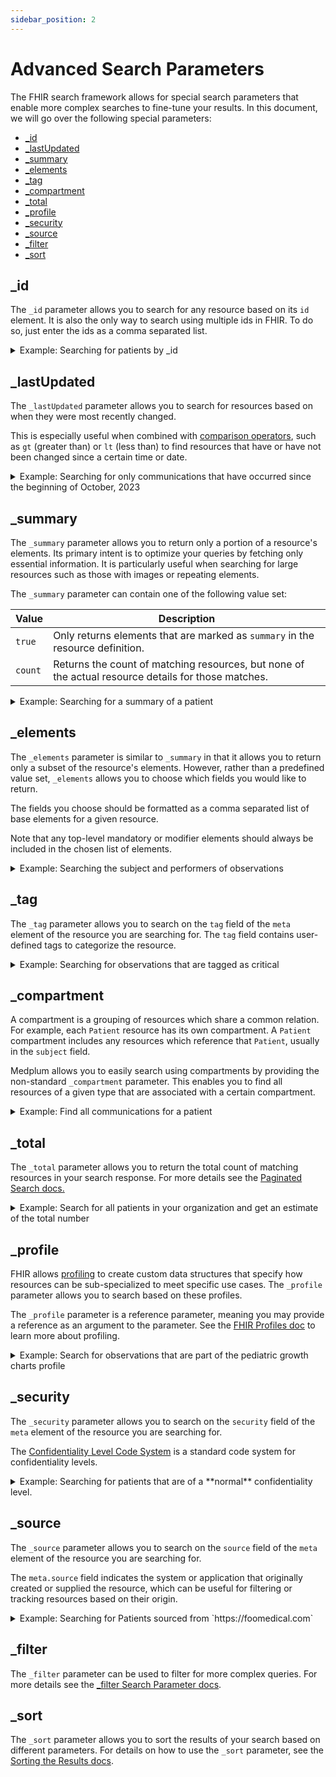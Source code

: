 ```yaml
---
sidebar_position: 2
---
```



# Advanced Search Parameters

The FHIR search framework allows for special search parameters that enable more complex searches to fine-tune your results. In this document, we will go over the following special parameters:

- [\_id](#_id)
- [\_lastUpdated](#_lastupdated)
- [\_summary](#_summary)
- [\_elements](#_elements)
- [\_tag](#_tag)
- [\_compartment](#_compartment)
- [\_total](#_total)
- [\_profile](#_profile)
- [\_security](#_security)
- [\_source](#_source)
- [\_filter](#_filter)
- [\_sort](#_sort)

## \_id

The `_id` parameter allows you to search for any resource based on its `id` element. It is also the only way to search using multiple ids in FHIR. To do so, just enter the ids as a comma separated list.

<details>
  <summary>Example: Searching for patients by _id</summary>
  <Tabs groupId="language">
    <TabItem value="ts" label="Typescript">
      <MedplumCodeBlock language="ts" selectBlocks="idTs">
        {ExampleCode}
      </MedplumCodeBlock>
    </TabItem>
    <TabItem value="cli" label="CLI">
      <MedplumCodeBlock language="bash" selectBlocks="idCli">
        {ExampleCode}
      </MedplumCodeBlock>
    </TabItem>
    <TabItem value="curl" label="cURL">
      <MedplumCodeBlock language="bash" selectBlocks="idCurl">
        {ExampleCode}
      </MedplumCodeBlock>
    </TabItem>
  </Tabs>
</details>

## \_lastUpdated

The `_lastUpdated` parameter allows you to search for resources based on when they were most recently changed.

This is especially useful when combined with [comparison operators](/docs/search/basic-search#searching-by-comparison), such as `gt` (greater than) or `lt` (less than) to find resources that have or have not been changed since a certain time or date.

<details>
  <summary>Example: Searching for only communications that have occurred since the beginning of October, 2023</summary>
  <Tabs groupId="language">
    <TabItem value="ts" label="Typescript">
      <MedplumCodeBlock language="ts" selectBlocks="lastUpdatedTs">
        {ExampleCode}
      </MedplumCodeBlock>
    </TabItem>
    <TabItem value="cli" label="CLI">
      <MedplumCodeBlock language="bash" selectBlocks="lastUpdatedCli">
        {ExampleCode}
      </MedplumCodeBlock>
    </TabItem>
    <TabItem value="curl" label="cURL">
      <MedplumCodeBlock language="bash" selectBlocks="lastUpdatedCurl">
        {ExampleCode}
      </MedplumCodeBlock>
    </TabItem>
  </Tabs>
</details>

## \_summary

The `_summary` parameter allows you to return only a portion of a resource's elements. Its primary intent is to optimize your queries by fetching only essential information. It is particularly useful when searching for large resources such as those with images or repeating elements.

The `_summary` parameter can contain one of the following value set:

| Value   | Description                                                                                         |
| ------- | --------------------------------------------------------------------------------------------------- |
| `true`  | Only returns elements that are marked as `summary` in the resource definition.                      |
| `count` | Returns the count of matching resources, but none of the actual resource details for those matches. |

<details>
  <summary>Example: Searching for a summary of a patient</summary>
  <Tabs groupId="language">
    <TabItem value="ts" label="Typescript">
      <MedplumCodeBlock language="ts" selectBlocks="summaryTs">
        {ExampleCode}
      </MedplumCodeBlock>
    </TabItem>
    <TabItem value="cli" label="CLI">
      <MedplumCodeBlock language="bash" selectBlocks="summaryCli">
        {ExampleCode}
      </MedplumCodeBlock>
    </TabItem>
    <TabItem value="curl" label="cURL">
      <MedplumCodeBlock language="bash" selectBlocks="summaryCurl">
        {ExampleCode}
      </MedplumCodeBlock>
    </TabItem>
  </Tabs>
</details>

## \_elements

The `_elements` parameter is similar to `_summary` in that it allows you to return only a subset of the resource's elements. However, rather than a predefined value set, `_elements` allows you to choose which fields you would like to return.

The fields you choose should be formatted as a comma separated list of base elements for a given resource.

Note that any top-level mandatory or modifier elements should always be included in the chosen list of elements.

<details>
  <summary>Example: Searching the subject and performers of observations</summary>
  <Tabs groupId="language">
    <TabItem value="ts" label="Typescript">
      <MedplumCodeBlock language="ts" selectBlocks="elementsTs">
        {ExampleCode}
      </MedplumCodeBlock>
    </TabItem>
    <TabItem value="cli" label="CLI">
      <MedplumCodeBlock language="bash" selectBlocks="elementsCli">
        {ExampleCode}
      </MedplumCodeBlock>
    </TabItem>
    <TabItem value="curl" label="cURL">
      <MedplumCodeBlock language="bash" selectBlocks="elementsCurl">
        {ExampleCode}
      </MedplumCodeBlock>
    </TabItem>
  </Tabs>
</details>

## \_tag

The `_tag` parameter allows you to search on the `tag` field of the `meta` element of the resource you are searching for. The `tag` field contains user-defined tags to categorize the resource.

<details>
  <summary>Example: Searching for observations that are tagged as critical</summary>
  <Tabs groupId="language">
    <TabItem value="ts" label="Typescript">
      <MedplumCodeBlock language="ts" selectBlocks="tagTs">
        {ExampleCode}
      </MedplumCodeBlock>
    </TabItem>
    <TabItem value="cli" label="CLI">
      <MedplumCodeBlock language="bash" selectBlocks="tagCli">
        {ExampleCode}
      </MedplumCodeBlock>
    </TabItem>
    <TabItem value="curl" label="cURL">
      <MedplumCodeBlock language="bash" selectBlocks="tagCurl">
        {ExampleCode}
      </MedplumCodeBlock>
    </TabItem>
  </Tabs>
</details>

## \_compartment

A compartment is a grouping of resources which share a common relation. For example, each `Patient` resource has its own compartment. A `Patient` compartment includes any resources which reference that `Patient`, usually in the `subject` field.

Medplum allows you to easily search using compartments by providing the non-standard `_compartment` parameter. This enables you to find all resources of a given type that are associated with a certain compartment.

<details>
  <summary>Example: Find all communications for a patient</summary>
  <Tabs groupId="language">
    <TabItem value="ts" label="Typescript">
      <MedplumCodeBlock language="ts" selectBlocks="compartmentTs">
        {ExampleCode}
      </MedplumCodeBlock>
    </TabItem>
    <TabItem value="cli" label="CLI">
      <MedplumCodeBlock language="bash" selectBlocks="compartmentCli">
        {ExampleCode}
      </MedplumCodeBlock>
    </TabItem>
    <TabItem value="curl" label="cURL">
      <MedplumCodeBlock language="bash" selectBlocks="compartmentCurl">
        {ExampleCode}
      </MedplumCodeBlock>
    </TabItem>
  </Tabs>
</details>

## \_total

The `_total` parameter allows you to return the total count of matching resources in your search response. For more details see the [Paginated Search docs.](/docs/search/paginated-search#getting-the-total-number-of-results-with-_total)

<details>
  <summary>Example: Search for all patients in your organization and get an estimate of the total number</summary>
  <Tabs groupId="language">
    <TabItem value="ts" label="Typescript">
      <MedplumCodeBlock language="ts" selectBlocks="totalTs">
        {ExampleCode}
      </MedplumCodeBlock>
    </TabItem>
    <TabItem value="cli" label="CLI">
      <MedplumCodeBlock language="bash" selectBlocks="totalCli">
        {ExampleCode}
      </MedplumCodeBlock>
    </TabItem>
    <TabItem value="curl" label="cURL">
      <MedplumCodeBlock language="bash" selectBlocks="totalCurl">
        {ExampleCode}
      </MedplumCodeBlock>
    </TabItem>
  </Tabs>
</details>

## \_profile

FHIR allows [profiling](http://hl7.org/fhir/R4/profiling.html) to create custom data structures that specify how resources can be sub-specialized to meet specific use cases. The `_profile` parameter allows you to search based on these profiles.

The `_profile` parameter is a reference parameter, meaning you may provide a reference as an argument to the parameter. See the [FHIR Profiles doc](https://www.medplum.com/docs/fhir-datastore/profiles) to learn more about profiling.

<details>
  <summary>Example: Search for observations that are part of the pediatric growth charts profile</summary>
  <Tabs groupId="language">
    <TabItem value="ts" label="Typescript">
      <MedplumCodeBlock language="ts" selectBlocks="profileTs">
        {ExampleCode}
      </MedplumCodeBlock>
    </TabItem>
    <TabItem value="cli" label="CLI">
      <MedplumCodeBlock language="bash" selectBlocks="profileCli">
        {ExampleCode}
      </MedplumCodeBlock>
    </TabItem>
    <TabItem value="curl" label="cURL">
      <MedplumCodeBlock language="bash" selectBlocks="profileCurl">
        {ExampleCode}
      </MedplumCodeBlock>
    </TabItem>
  </Tabs>
</details>

## \_security

The `_security` parameter allows you to search on the `security` field of the `meta` element of the resource you are searching for.

The [Confidentiality Level Code System](http://terminology.hl7.org/CodeSystem/v3-Confidentiality) is a standard code system for confidentiality levels.

<details>
  <summary>Example: Searching for patients that are of a **normal** confidentiality level.</summary>
  <Tabs groupId="language">
    <TabItem value="ts" label="Typescript">
      <MedplumCodeBlock language="ts" selectBlocks="securityTs">
        {ExampleCode}
      </MedplumCodeBlock>
    </TabItem>
    <TabItem value="cli" label="CLI">
      <MedplumCodeBlock language="bash" selectBlocks="securityCli">
        {ExampleCode}
      </MedplumCodeBlock>
    </TabItem>
    <TabItem value="curl" label="cURL">
      <MedplumCodeBlock language="bash" selectBlocks="securityCurl">
        {ExampleCode}
      </MedplumCodeBlock>
    </TabItem>
  </Tabs>
</details>

## \_source

The `_source` parameter allows you to search on the `source` field of the `meta` element of the resource you are searching for.

The `meta.source` field indicates the system or application that originally created or supplied the resource, which can be useful for filtering or tracking resources based on their origin.

<details>
  <summary>Example: Searching for Patients sourced from `https://foomedical.com`</summary>
  <Tabs groupId="language">
    <TabItem value="ts" label="Typescript">
      <MedplumCodeBlock language="ts" selectBlocks="sourceTs">
        {ExampleCode}
      </MedplumCodeBlock>
    </TabItem>
    <TabItem value="cli" label="CLI">
      <MedplumCodeBlock language="bash" selectBlocks="sourceCli">
        {ExampleCode}
      </MedplumCodeBlock>
    </TabItem>
    <TabItem value="curl" label="cURL">
      <MedplumCodeBlock language="bash" selectBlocks="sourceCurl">
        {ExampleCode}
      </MedplumCodeBlock>
    </TabItem>
  </Tabs>
</details>

## \_filter

The `_filter` parameter can be used to filter for more complex queries. For more details see the [\_filter Search Parameter docs](/docs/search/filter-search-parameter).

## \_sort

The `_sort` parameter allows you to sort the results of your search based on different parameters. For details on how to use the `_sort` parameter, see the [Sorting the Results docs](/docs/search/basic-search#sorting-the-results).
